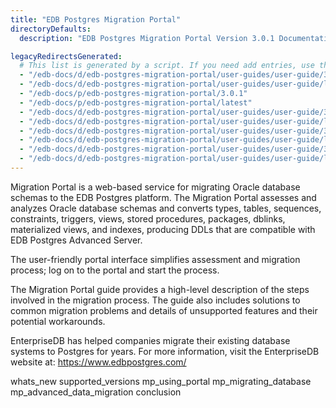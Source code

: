 ```yaml
---
title: "EDB Postgres Migration Portal"
directoryDefaults:
  description: "EDB Postgres Migration Portal Version 3.0.1 Documentation and release notes. EDB Postgre Migration Portal converts Oracle Schema to PostgreSQL online. "

legacyRedirectsGenerated:
  # This list is generated by a script. If you need add entries, use the `legacyRedirects` key.
  - "/edb-docs/d/edb-postgres-migration-portal/user-guides/user-guide/3.0.1/index.html"
  - "/edb-docs/d/edb-postgres-migration-portal/user-guides/user-guide/latest/index.html"
  - "/edb-docs/p/edb-postgres-migration-portal/3.0.1"
  - "/edb-docs/p/edb-postgres-migration-portal/latest"
  - "/edb-docs/d/edb-postgres-migration-portal/user-guides/user-guide/3.0.1/conclusion.html"
  - "/edb-docs/d/edb-postgres-migration-portal/user-guides/user-guide/latest/conclusion.html"
  - "/edb-docs/d/edb-postgres-migration-portal/user-guides/user-guide/3.0.1/whats_new.html"
  - "/edb-docs/d/edb-postgres-migration-portal/user-guides/user-guide/latest/whats_new.html"
  - "/edb-docs/d/edb-postgres-migration-portal/user-guides/user-guide/3.0.1/genindex.html"
  - "/edb-docs/d/edb-postgres-migration-portal/user-guides/user-guide/latest/genindex.html"
---
```


<div id="index" class="registered_link"></div>

Migration Portal is a web-based service for migrating Oracle database schemas to the EDB Postgres platform. The Migration Portal assesses and analyzes Oracle database schemas and converts types, tables, sequences, constraints, triggers, views, stored procedures, packages, dblinks, materialized views, and indexes, producing DDLs that are compatible with EDB Postgres Advanced Server.

The user-friendly portal interface simplifies assessment and migration process; log on to the portal and start the process.

The Migration Portal guide provides a high-level description of the steps involved in the migration process. The guide also includes solutions to common migration problems and details of unsupported features and their potential workarounds.

EnterpriseDB has helped companies migrate their existing database systems to Postgres for years. For more information, visit the EnterpriseDB website at: <https://www.edbpostgres.com/>

<div class="toctree" maxdepth="3">

whats_new supported_versions mp_using_portal mp_migrating_database mp_advanced_data_migration conclusion

</div>
